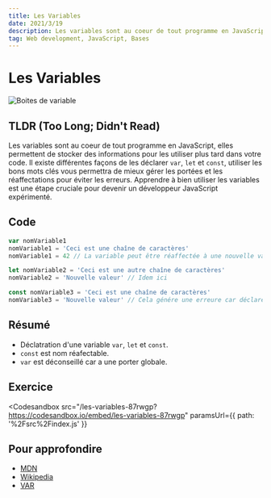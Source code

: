 ```yaml
---
title: Les Variables
date: 2021/3/19
description: Les variables sont au coeur de tout programme en JavaScript, elles permettent de...
tag: Web development, JavaScript, Bases
---
```



# Les Variables

<Img src="/images/posts/variables.png" alt="Boites de variable"></Img>

## TLDR (Too Long; Didn't Read)

Les variables sont au coeur de tout programme en JavaScript, elles permettent de stocker des informations pour les utiliser plus tard dans votre code.
Il existe différentes façons de les déclarer `var`, `let` et `const`, utiliser les bons mots clés vous permettra de mieux gérer les portées et les réaffectations pour éviter les erreurs.
Apprendre à bien utiliser les variables est une étape cruciale pour devenir un développeur JavaScript expérimenté.

## Code

```javascript
var nomVariable1
nomVariable1 = 'Ceci est une chaîne de caractères'
nomVariable1 = 42 // La variable peut être réaffectée à une nouvelle valeur

let nomVariable2 = 'Ceci est une autre chaîne de caractères'
nomVariable2 = 'Nouvelle valeur' // Idem ici

const nomVariable3 = 'Ceci est une chaîne de caractères'
nomVariable3 = 'Nouvelle valeur' // Cela génére une erreure car déclaré avec const
```

## Résumé

- Déclatration d'une variable `var`, `let` et `const`.
- `const` est nom réafectable.
- `var` est déconseillé car a une porter globale.

## Exercice

<Codesandbox
  src="/les-variables-87rwgp?https://codesandbox.io/embed/les-variables-87rwgp"
  paramsUrl={{ path: '%2Fsrc%2Findex.js' }}
></Codesandbox>

## Pour approfondire

- [MDN](https://developer.mozilla.org/fr/docs/Learn/JavaScript/First_steps/Variables)
- [Wikipedia](<https://fr.wikipedia.org/wiki/Variable_(informatique)>)
- [VAR](https://developer.mozilla.org/fr/docs/Web/JavaScript/Reference/Statements/var)

